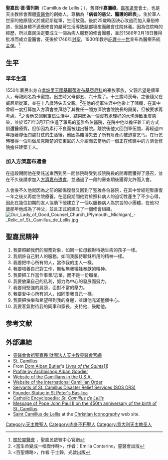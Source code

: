 {{Refimprove|time=2019-07-26T15:53:27+00:00}}
{{NoteTA
|T=zh-hk:加彌祿·德·雷列斯; zh-tw:嘉民·德·雷列斯;
|2=zh-hk:加彌祿; zh-tw:嘉民;
}}
{{Infobox saint
|name=聖加彌祿·德·雷列斯 <br />Saint Camillus de Lellis, M.I.
|birth_date={{Birth date|1550|5|25|mf=y}}
|death_date={{death date and age|1614|7|14|1550|5|25|mf=y}}
|feast_day= 7月14日<br />7月18日（[[羅馬天主教聖人曆|羅馬天主教聖人曆]]，1762年－1969年）
|venerated_in=[[羅馬天主教|羅馬天主教]]
|image=File:Lellis2.jpg
|imagesize=250px
|caption=聖加彌祿·德·雷列斯，病患[[主保聖人|主保]]
|birth_place={{flag|Kingdom of Naples|1516}}[[基耶蒂省|基耶蒂省]][[布基亞尼科|布基亞尼科]]
|death_place=[[教宗國|教宗國]][[羅馬|羅馬]]
|titles=司鐸、會祖
|beatified_date=1742年
|beatified_place=教宗國羅馬
|beatified_by=[[教宗本篤十四世|教宗本篤十四世]]
|canonized_date=1746年
|canonized_place=教宗國羅馬
|canonized_by=教宗本篤十四世
|attributes=照料病人的神職人員（胸口有紅色十字架）
|patronage=醫護人員和病人、醫院、護士
|major_shrine={{link-en|聖瑪利亞·瑪達肋納教堂|Santa_Maria_Maddalena}}，位於意大利羅馬
}}

'''聖嘉民·德·雷列斯'''（Camillus de Lellis；{{bd|1550年|5月25日|1614年|7月14日}}），舊譯作'''嘉彌祿'''。[[嘉布遣會|嘉布遣會]]會士，也是天主教修會團體[[靈醫會|靈醫會]]的創始人。尊稱為「'''病者的慈父、醫護的師表'''」。生於軍人世家的他原隨父於威尼斯從軍，生活放蕩。後於25歲時因決心改過而加入棄俗修道，但因身體不適應修會的嚴苛生活導致腿部壞疽而離會住院休養。因為住院時的經歷，所以嘉民決定要成立一個為病人服務的修會團體，並於1586年3月18日獲得批准而成立靈醫會。死後於1746年[[封聖|封聖]]，1930年教宗[[庇護十一世|庇護十一世]]宣布為醫療系統[[主保聖人|主保]]。<ref>[http://www.camillus.org.tw/about.aspx 關於靈醫會] {{Wayback|url=http://www.camillus.org.tw/about.aspx |date=20160323183729 }}，聖嘉民啟智中心官網</ref>

==生平==
===早年生涯===
1550年嘉民出身自[[拿坡里王國|拿坡里王國]][[基耶蒂省|基耶蒂省]][[布基亞尼科|布基亞尼科]]的豪族家族，父親若望是個軍人，母親則名為卡蜜拉。出生時父母都五、六十歲了。十三歲時喪母，之後隨父在威尼斯從軍，並在十八歲時失去父親。<ref><當生命變成一幅傑作時>，作者：Emilia Contarino，靈醫會出版</ref>在他的從軍生涯中他染上了賭癮，在其中曾經一度打算加入方濟會並拜訪了其擔任一間方濟院會院院長的舅舅，但被要求再考慮。<ref><百聖傳略>，作者:于士錚，光啟出版</ref>之後他又回到軍伍生活中，結果因為一個沒有處理好的水泡導致重度感染，並於1571年3月7日住進了羅馬的聖雅各伯醫院，在院中他以擔任雜工的方式償還醫療費，但卻因為素行不良而被趕出醫院。離院後他又回到軍伍間，再經過四年跟著隊伍四處打仗的生活後，他因為賭博失去了所有財產而被迫當乞丐。在行乞時獲得一位叫做尼克斯楚的安東尼的人介紹而去當地的一個正在修建中的方濟會修院擔任建築工人。

===加入方濟嘉布遣會===

在這段期間他在受託送東西到另一間修院時受到該院院長的開導而獲得了感召，並在不久後請求加入[[嘉布遣會|方濟嘉布遣會]]，並通過了一段的審查期後獲得允許而入會。

入會後不久他就因為之前的腳傷復發又回到了聖雅各伯醫院，在其中曾經短暫康復一年之後又再度住院療養，在這段期間他對於照料病人的迫切性產生了不少心得，因此在幾位初期的友人協助下他建立了一個以服務病人為宗旨的小團體，在他32歲那年他成為了神父，並且正式的建立了一個修會組織。
[[File:Our_Lady_of_Good_Counsel_Church_(Plymouth,_Michigan)_-_Relic_of_St._Camillus_de_Lellis.jpg|thumb]]

==聖嘉民精神==
#我要照顧我們的服務對象，如同一位母親對待她生病的孩子一樣。
#我期許自己對人的服務，如同我服侍耶穌所用的精神一樣。
#我要把中心所有的人，當作我的主人一樣。
#我要培養自己對工作，無私無我犧牲奉獻的精神。
#我要把工作當作事業/志業，而不是一份職業。
#我要放棄自己的私利，努力為中心的發展而努力。
#我要用堅強的肩膀，面對不當的壓力。
#我要愛中心所有的人，如同愛我自己一樣。
#我要把快樂和希望帶到我的身邊，並讓他充滿整個中心。
#我要客氣對待我的同事和家長，支持他、鼓勵他。

== 参考文献 ==
{{reflist}}

== 外部連結 ==
* [https://www.camillians.org.tw/?page_id=122 靈醫會會祖聖嘉民 財團法人天主教靈醫會官網] {{Wayback|url=https://www.camillians.org.tw/?page_id=122 |date=20220215111913 }}
* [http://www.bartleby.com/210/7/142.html St. Camillus]{{Wayback|url=http://www.bartleby.com/210/7/142.html |date=20191207105611 }}
*From [[Alban_Butler|Dom Alban Butler]]'s [http://www.bartleby.com/210/ ''Lives of the Saints'']{{Wayback|url=http://www.bartleby.com/210/ |date=20140811195656 }}([http://www.u.arizona.edu/~aversa/camillus.pdf]{{Wayback|url=http://www.u.arizona.edu/~aversa/camillus.pdf |date=20160305092106 }})
* [http://www.ewtn.com/library/mary/sntsin.htm Profile by Archbishop Alban Goodier]{{Wayback|url=http://www.ewtn.com/library/mary/sntsin.htm |date=20190709234254 }}
* [https://web.archive.org/web/20110725132922/http://www.camillians.org/History.php Website of the Camillians in the U.S.A.]
* [http://www.camilliani.org/index.php?id=mm_18_0_0_0_READ Website of the international Camillian Order]{{Wayback|url=http://www.camilliani.org/index.php?id=mm_18_0_0_0_READ |date=20130218185448 }}
* [http://www.sosdrs.org Servants of St. Camillus Disaster Relief Services (SOS DRS)]{{Wayback|url=http://www.sosdrs.org/ |date=20170929143233 }}
* [http://www.stpetersbasilica.info/Statues/Founders/CamillusdeLellis/Camillus%20de%20Lellis.htm Founder Statue in St Peter's Basilica]{{Wayback|url=http://www.stpetersbasilica.info/Statues/Founders/CamillusdeLellis/Camillus%20de%20Lellis.htm |date=20200521224352 }}
* [http://www.newadvent.org/cathen/03217b.htm Catholic Encyclopedia: ''St. Camillus de Lellis'']{{Wayback|url=http://www.newadvent.org/cathen/03217b.htm |date=20200927181417 }}
* [http://www.vatican.va/holy_father/john_paul_ii/speeches/2000/apr-jun/documents/hf_jp-ii_spe_20000515_camilliani_en.html Message of Pope [[John_Paul_II|John Paul II]] on the 450th anniversary of the birth of St. Camillus]{{Wayback|url=http://www.vatican.va/holy_father/john_paul_ii/speeches/2000/apr-jun/documents/hf_jp-ii_spe_20000515_camilliani_en.html |date=20050505010901 }}
*[http://www.christianiconography.info/camilloLellis.html Saint Camillus de Lellis]{{Wayback|url=http://www.christianiconography.info/camilloLellis.html |date=20191206155858 }} at the [http://www.christianiconography.info/index.html Christian Iconography]{{Wayback|url=http://www.christianiconography.info/index.html |date=20201103061627 }} web site.

{{天主教聖人}}


{{Authority control}}
[[Category:天主教聖人|Category:天主教聖人]]
[[Category:肉身不朽聖人|Category:肉身不朽聖人]]
[[Category:意大利天主教圣人|Category:意大利天主教圣人]]